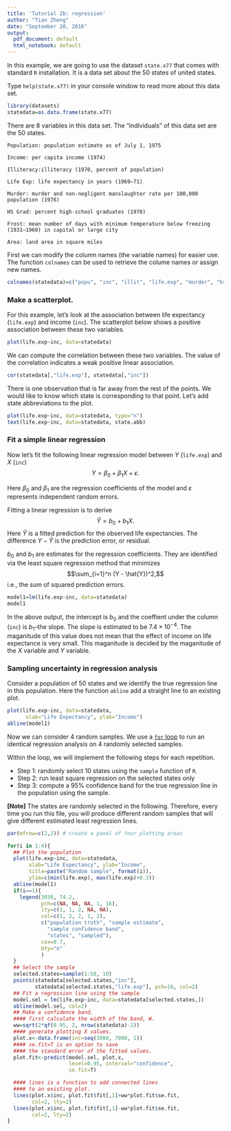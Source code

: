 ```yaml
---
title: 'Tutorial 2b: regression'
author: "Tian Zheng"
date: "September 20, 2016"
output:
  pdf_document: default
  html_notebook: default
---
```


In this example, we are going to use the dataset `state.x77` that comes with standard `R` installation. It is a data set about the 50 states of united states. 

Type `help(state.x77)` in your console window to read more about this data set. 

```r
library(datasets)
statedata=as.data.frame(state.x77)
```

There are 8 variables in this data set. The "individuals" of this data set are the 50 states. 

    Population: population estimate as of July 1, 1975
    
    Income: per capita income (1974)
    
    Illiteracy:illiteracy (1970, percent of population)
    
    Life Exp: life expectancy in years (1969–71)
    
    Murder: murder and non-negligent manslaughter rate per 100,000 population (1976)
    
    HS Grad: percent high-school graduates (1970)
    
    Frost: mean number of days with minimum temperature below freezing (1931–1960) in capital or large city
    
    Area: land area in square miles

First we can modify the column names (the variable names) for easier use. The function `colnames` can be used to retrieve the colume names or assign new names. 

```r
colnames(statedata)=c("popu", "inc", "illit", "life.exp", "murder", "hs.grad", "frost", "area")
```

### Make a scatterplot.

For this example, let's look at the association between life expectancy (`life.exp`) and income (`inc`). The scatterplot below shows a positive association between these two variables. 

```r
plot(life.exp~inc, data=statedata)
```

We can compute the correlation between these two variables. The value of the correlation indicates a weak positive linear association. 
```r
cor(statedata[,"life.exp"], statedata[,"inc"])
```

There is one observation that is far away from the rest of the points. We would like to know which state is corresponding to that point. Let's add state abbreviations to the plot. 

```r
plot(life.exp~inc, data=statedata, type="n")
text(life.exp~inc, data=statedata, state.abb)
```

### Fit a simple linear regression
Now let's fit the following linear regression model between $Y$ (`life.exp`) and $X$ (`inc`)
$$ Y= \beta_0 +\beta_1 X + \varepsilon. $$

Here $\beta_0$ and $\beta_1$ are the regression coefficients of the model and $\varepsilon$ represents independent random errors. 

Fitting a linear regression is to derive
$$\hat{Y} = b_0 + b_1 X.$$
Here $\hat{Y}$ is a fitted prediction for the observed life expectancies. The difference $Y - \hat{Y}$ is the prediction error, or residual. 

$b_0$ and $b_1$ are estimates for the regression coefficients. They are identified via the least square regression method that minimizes
$$\sum_{i=1}^n (Y - \hat{Y})^2,$$
i.e., the sum of squared prediction errors. 

```r
model1=lm(life.exp~inc, data=statedata)
model1
```

In the above output, the intercept is $b_0$ and the coeffient under the column (`inc`) is $b_1$--the slope. The slope is estimated to be $7.4\times 10^{-4}$. The maganitude of this value does not mean that the effect of income on life expectance is very small. This maganitude is decided by the maganitude of the $X$ variable and $Y$ variable. 

### Sampling uncertainty in regression analysis

Consider a population of 50 states and we identify the true regression line in this population. Here the function `abline` add a straight line to an existing plot.
```r
plot(life.exp~inc, data=statedata,
      xlab="Life Expectancy", ylab="Income")
abline(model1)
```

Now we can consider 4 random samples. We use a [`for` loop](https://en.wikipedia.org/wiki/For_loop) to run an identical regression analysis on 4 randomly selected samples. 

Within the loop, we will implement the following steps for each repetition. 

+ Step 1: randomly select 10 states using the `sample` function of `R`. 
+ Step 2: run least square regression on the selected states only
+ Step 3: compute a 95% confidence band for the true regression line in the population using the sample. 

**[Note]** The states are randomly selected in the following. Therefore, every time you run this file, you will produce different random samples that will give different estimated least regression lines. 

```r
par(mfrow=c(2,2)) # create a panel of four plotting areas

for(i in 1:4){
  ## Plot the population
  plot(life.exp~inc, data=statedata,
       xlab="Life Expectancy", ylab="Income",
       title=paste("Random sample", format(i)),
       ylim=c(min(life.exp), max(life.exp)+0.3))
  abline(model1)
  if(i==1){
    legend(3030, 74.2, 
           pch=c(NA, NA, NA, 1, 16), 
           lty=c(1, 1, 2, NA, NA),
           col=c(1, 2, 2, 1, 2),
           c("population truth", "sample estimate",
             "sample confidence band", 
             "states", "sampled"),
           cex=0.7,
           bty="n"
           )
  }
  ## Select the sample
  selected.states=sample(1:50, 10)
  points(statedata[selected.states,"inc"], 
         statedata[selected.states,"life.exp"], pch=16, col=2)
  ## Fit a regression line using the sample
  model.sel = lm(life.exp~inc, data=statedata[selected.states,])
  abline(model.sel, col=2)
  ## Make a confidence band. 
  #### first calculate the width of the band, W.
  ww=sqrt(2*qf(0.95, 2, nrow(statedata)-2))
  #### generate plotting X values. 
  plot.x<-data.frame(inc=seq(3000, 7000, 1))
  #### se.fit=T is an option to save 
  #### the standard error of the fitted values. 
  plot.fit<-predict(model.sel, plot.x, 
                    level=0.95, interval="confidence", 
                    se.fit=T)

  #### lines is a function to add connected lines 
  #### to an existing plot.
  lines(plot.x$inc, plot.fit$fit[,1]+ww*plot.fit$se.fit, 
        col=2, lty=2)
  lines(plot.x$inc, plot.fit$fit[,1]-ww*plot.fit$se.fit, 
        col=2, lty=2)
}
```